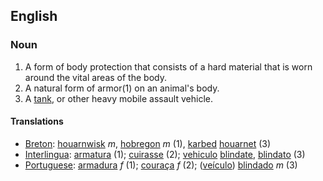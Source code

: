 ==English==

===Noun===
#A form of body protection that consists of a hard material that is worn around the vital areas of the body.
#A natural form of armor(1) on an animal's body.
#A [[tank]], or other heavy mobile assault vehicle.
====Translations====
*[[Breton]]: [[houarnwisk]] ''m'', [[hobregon]] ''m'' (1), [[karbed]] [[houarnet]] (3)
*[[Interlingua]]: [[armatura]] (1); [[cuirasse]] (2); [[vehiculo]] [[blindate]], [[blindato]] (3)
*[[Portuguese]]: [[armadura]] ''f'' (1); [[couraça]] ''f'' (2); ([[veículo]]) [[blindado]] ''m'' (3)